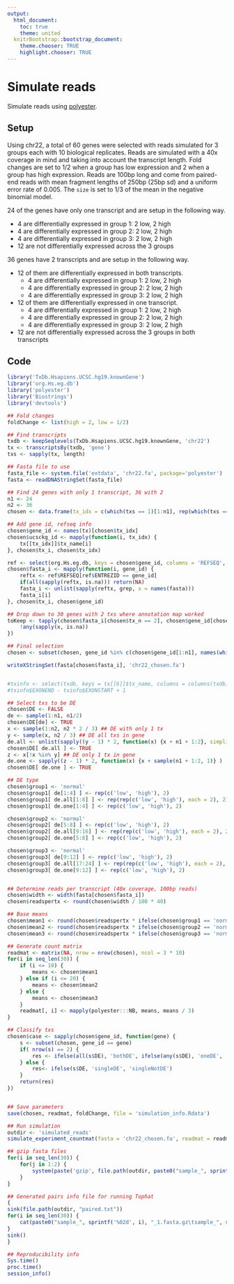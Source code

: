 ```yaml
---
output:
  html_document:
    toc: true
    theme: united
  knitrBootstrap::bootstrap_document:
    theme.chooser: TRUE
    highlight.chooser: TRUE
---
```


Simulate reads
==============

Simulate reads using [polyester](http://www.bioconductor.org/packages/release/bioc/html/polyester.html).

## Setup


Using chr22, a total of 60 genes were selected with reads simulated for 3 groups each with 10 biological replicates. Reads are simulated with a 40x coverage in mind and taking into account the transcript length. Fold changes are set to 1/2 when a group has low expression and 2 when a group has high expression. Reads are 100bp long and come from paired-end reads with mean fragment lengths of 250bp (25bp sd) and a uniform error rate of 0.005. The `size` is set to 1/3 of the mean in the negative binomial model.

24 of the genes have only one transcript and are setup in the following way.

* 4 are differentially expressed in group 1: 2 low, 2 high
* 4 are differentially expressed in group 2: 2 low, 2 high
* 4 are differentially expressed in group 3: 2 low, 2 high
* 12 are not differentially expressed across the 3 groups

36 genes have 2 transcripts and are setup in the following way. 

* 12 of them are differentially expressed in both transcripts.
    * 4 are differentially expressed in group 1: 2 low, 2 high
    * 4 are differentially expressed in group 2: 2 low, 2 high
    * 4 are differentially expressed in group 3: 2 low, 2 high
* 12 of them are differentially expressed in one transcript.
    * 4 are differentially expressed in group 1: 2 low, 2 high
    * 4 are differentially expressed in group 2: 2 low, 2 high
    * 4 are differentially expressed in group 3: 2 low, 2 high
* 12 are not differentially expressed across the 3 groups in both transcripts

## Code

```r
library('TxDb.Hsapiens.UCSC.hg19.knownGene')
library('org.Hs.eg.db')
library('polyester')
library('Biostrings')
library('devtools')

## Fold changes
foldChange <- list(high = 2, low = 1/2)

## Find transcripts
txdb <- keepSeqlevels(TxDb.Hsapiens.UCSC.hg19.knownGene, 'chr22')
tx <- transcriptsBy(txdb, 'gene')
txs <- sapply(tx, length)

## Fasta file to use
fasta_file <- system.file('extdata', 'chr22.fa', package='polyester')
fasta <- readDNAStringSet(fasta_file)

## Find 24 genes with only 1 transcript, 36 with 2
n1 <- 24
n2 <- 36
chosen <- data.frame(tx_idx = c(which(txs == 1)[1:n1], rep(which(txs == 2), each = 2)), tx_n = rep(c(1, 2), c(n1, 109 * 2)), tx_i = c(rep(1, n1), rep(1:2, 109)))

## Add gene id, refseq info
chosen$gene_id <- names(tx)[chosen$tx_idx]
chosen$ucsckg_id <- mapply(function(i, tx_idx) {
    tx[[tx_idx]]$tx_name[i]
}, chosen$tx_i, chosen$tx_idx)

ref <- select(org.Hs.eg.db, keys = chosen$gene_id, columns = 'REFSEQ', keytype = 'ENTREZID')
chosen$fasta_i <- mapply(function(i, gene_id) {
    reftx <- ref$REFSEQ[ref$ENTREZID == gene_id]
    if(all(sapply(reftx, is.na))) return(NA)
    fasta_i <- unlist(sapply(reftx, grep, x = names(fasta)))
    fasta_i[i]
}, chosen$tx_i, chosen$gene_id)

## Drop down to 30 genes with 2 txs where annotation map worked
toKeep <- tapply(chosen$fasta_i[chosen$tx_n == 2], chosen$gene_id[chosen$tx_n == 2], function(x) { 
    !any(sapply(x, is.na))
})

## Final selection
chosen <- subset(chosen, gene_id %in% c(chosen$gene_id[1:n1], names(which(toKeep)[1:36])))

writeXStringSet(fasta[chosen$fasta_i], 'chr22_chosen.fa')


#txinfo <- select(txdb, keys = tx[[6]]$tx_name, columns = columns(txdb), keytype = 'TXNAME')
#txinfo$EXONEND - txinfo$EXONSTART + 1

## Select txs to be DE
chosen$DE <- FALSE
de <- sample(1:n1, n1/2)
chosen$DE[de] <- TRUE
x <- sample(1:n2, n2 * 2 / 3) ## DE with only 1 tx
y <- sample(x, n2 / 3) ## DE all txs in gene
de.all <- unlist(sapply((y - 1) * 2, function(x) {x + n1 + 1:2}, simplify = FALSE))
chosen$DE[ de.all ] <- TRUE
z <- x[!x %in% y] ## DE only 1 tx in gene
de.one <- sapply((z - 1) * 2, function(x) {x + sample(n1 + 1:2, 1)} )
chosen$DE[ de.one ] <- TRUE

## DE type
chosen$group1 <- 'normal'
chosen$group1[ de[1:4] ] <- rep(c('low', 'high'), 2)
chosen$group1[ de.all[1:8] ] <- rep(rep(c('low', 'high'), each = 2), 2)
chosen$group1[ de.one[1:4] ] <- rep(c('low', 'high'), 2)

chosen$group2 <- 'normal'
chosen$group2[ de[5:8] ] <- rep(c('low', 'high'), 2)
chosen$group2[ de.all[9:16] ] <- rep(rep(c('low', 'high'), each = 2), 2)
chosen$group2[ de.one[5:8] ] <- rep(c('low', 'high'), 2)

chosen$group3 <- 'normal'
chosen$group3[ de[9:12] ] <- rep(c('low', 'high'), 2)
chosen$group3[ de.all[17:24] ] <- rep(rep(c('low', 'high'), each = 2), 2)
chosen$group3[ de.one[9:12] ] <- rep(c('low', 'high'), 2)


## Determine reads per transcript (40x coverage, 100bp reads)
chosen$width <- width(fasta[chosen$fasta_i])
chosen$readspertx <- round(chosen$width / 100 * 40)

## Base means
chosen$mean1 <- round(chosen$readspertx * ifelse(chosen$group1 == 'normal', 1, ifelse(chosen$group1 == 'high', foldChange$high, foldChange$low)))
chosen$mean2 <- round(chosen$readspertx * ifelse(chosen$group2 == 'normal', 1, ifelse(chosen$group2 == 'high', foldChange$high, foldChange$low)))
chosen$mean3 <- round(chosen$readspertx * ifelse(chosen$group3 == 'normal', 1, ifelse(chosen$group3 == 'high', foldChange$high, foldChange$low)))

## Generate count matrix
readmat <- matrix(NA, nrow = nrow(chosen), ncol = 3 * 10)
for(i in seq_len(30)) {
    if (i <= 10) {
        means <- chosen$mean1
    } else if (i <= 20) {
        means <- chosen$mean2    
    } else {
        means <- chosen$mean3
    }
    readmat[, i] <- mapply(polyester:::NB, means, means / 3)
}

## Classify txs
chosen$case <- sapply(chosen$gene_id, function(gene) {
    s <- subset(chosen, gene_id == gene)
    if( nrow(s) == 2) {
        res <- ifelse(all(s$DE), 'bothDE', ifelse(any(s$DE), 'oneDE', 'noneDE'))
    } else {
        res<- ifelse(s$DE, 'singleDE', 'singleNotDE')    
    }
    return(res)
})


## Save parameters
save(chosen, readmat, foldChange, file = 'simulation_info.Rdata')

## Run simulation
outdir <- 'simulated_reads'
simulate_experiment_countmat(fasta = 'chr22_chosen.fa', readmat = readmat, outdir = outdir, fraglen = 250, fragsd = 25, readlen = 100, error_rate = 0.005, paired = TRUE, seed = '20141202')

## gzip fasta files
for(i in seq_len(30)) {
	for(j in 1:2) {
		system(paste('gzip', file.path(outdir, paste0("sample_", sprintf('%02d', i), "_", j, ".fasta"))))
	}
}

## Generated pairs info file for running Tophat
{
sink(file.path(outdir, "paired.txt"))
for(i in seq_len(30)) {
	cat(paste0("sample_", sprintf('%02d', i), "_1.fasta.gz\tsample_", sprintf('%02d', i), "_2.fasta.gz\tsample", i, "\n"))
}
sink()
}

## Reproducibility info
Sys.time()
proc.time()
session_info()
```

